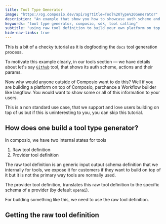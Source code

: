 ```yaml
---
title: Tool Type Generator
image: "https://og.composio.dev/api/og?title=Tool%20Type%20Generator"   # image for socials
description: "An example that show you how to showcase auth scheme and action params for tools"
keywords: "tool type generator, composio, sdk, tool calling"
subtitle: "using raw tool definition to build your own platform on top of Composio"
hide-nav-links: true
---
```


This is a bit of a checky tutorial as it is dogfooding the `docs` tool generation process.

To motivate this example clearly, in our tools section — we have details about let's say [`Github`](/tools/github) tool, that shows its auth scheme, actions and their params.

Now why would anyone outside of Composio want to do this? Well if you are building a platform on top of Composio, perchance a Workflow builder like langflow. You would want to show some or all of this information to your users.

This is a non standard use case, that we support and love users building on top of us but if this is uninteresting to you, you can skip this tutorial.

## How does one build a tool type generator?

In composio, we have two internal states for tools

1. Raw tool definition
2. Provider tool definition

The raw tool definition is an generic input output schema definition that we internally for tools, we expose it for customers if they want to build on top of it but it is not the primary way tools are normally used.

The provider tool definition, translates this raw tool definition to the specific schema of a provider (by default `openai`). 

For building something like this, we need to use the raw tool definition.


## Getting the raw tool definition




<SnippetCode src="fern/generators/tool_doc_generator/main.py" path="tool_doc_generator/main.py" startLine={532} endLine={534} relativeHighlightStart={2} relativeHighlightEnd={2} wordWrap />









